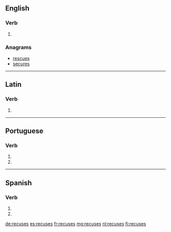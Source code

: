==English==

===Verb===
{{head|en|verb form}}

# {{en-third-person singular of|recuse}}

===Anagrams===
* [[rescues#English|rescues]]
* [[secures#English|secures]]

----

==Latin==

===Verb===
{{la-verb-form|recūsēs}}

# {{inflection of|recūsō||2|s|pres|actv|subj|lang=la}}

----

==Portuguese==

===Verb===
{{pt-verb-form}}

# {{inflection of|recusar||2|s|pres|subj|lang=pt}}
# {{inflection of|recusar||2|s|negative|impr|lang=pt}}

----

==Spanish==

===Verb===
{{es-verb-form|recusar}}

# {{es-verb form of|ending=ar|mood=imperative|sense=negative|pers=2|formal=no|number=singular|recusar}}
# {{es-verb form of|ending=ar|mood=subjunctive|tense=present|pers=2|formal=no|number=singular|recusar}}

[[de:recuses]]
[[es:recuses]]
[[fr:recuses]]
[[mg:recuses]]
[[nl:recuses]]
[[fi:recuses]]